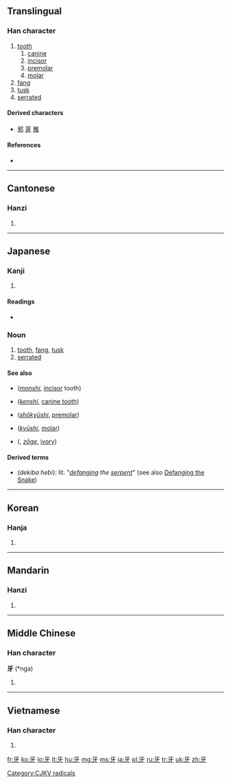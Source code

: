 ==Translingual==
{{stroke order|type=animate}}

===Han character===
{{Han char|rn=92|rad=牙|as=00|sn=4|four=1024<sub>0</sub>|canj=一女木竹 (MVDH)}}

# [[tooth]]
## [[canine]]
## [[incisor]]
## [[premolar]]
## [[molar]]
# [[fang]]
# [[tusk]]
# [[serrated]]

====Derived characters====
* [[邪]] [[芽]] [[雅]]

====References====
* {{Han ref|kx=0695.030|dkj=19909|dj=1108.060|hdz=21419.080|uh=7259|ud=29273|bh=A4FA|bd=42234}}

----

==Cantonese==

===Hanzi===
{{yue-hanzi|jyut=ngaa4|y=nga4}}

# {{defn|lang=yue|sort=牙00}}

----

==Japanese==

===Kanji===
{{ja-kanji|grade=|rs=牙00}}

# {{defn|lang=ja|sort=牙00}}

====Readings====
* {{ja-readings|on={{l|ja|が}} (ga), {{l|ja|げ}} (ge)|kun={{l|ja|きば}} (kiba), {{l|ja|は}} (ha)}}

===Noun===
{{ja-noun|k|hira=きば|rom=kiba}}

# [[tooth]], [[fang]], [[tusk]]
# [[serrated]]

====See also====
* {{l|ja|門歯}} (''[[monshi]]'', [[incisor]] tooth)
* {{l|ja|犬歯}} (''[[kenshi]]'', [[canine tooth]])
* {{l|ja|小臼歯}} (''[[shōkyūshi]]'', [[premolar]])
* {{l|ja|臼歯}} (''[[kyūshi]]'', [[molar]])
* {{l|ja|象牙}} ({{l|ja|ぞうげ}}, ''[[zōge]]'', [[ivory]])

====Derived terms====
* {{l|ja|デ-牙、蛇}} (''dekiba hebi''): lit. "''[[defang]]ing the [[serpent]]''" (see also [[w:Defanging the snake|Defanging the Snake]])

----

==Korean==

===Hanja===
{{ko-hanja|hangeul=아|eumhun=|rv=a|mr=a|y=a}}

# {{defn|lang=ko|sort=牙00}}

----

==Mandarin==

===Hanzi===
{{cmn-hanzi|pin=[[yá]] ([[ya2]])|wg=ya<sup>2</sup>}}

# {{defn|lang=cmn|sort=牙00}}

----

==Middle Chinese==

===Han character===
'''牙''' (*nga)<!--note: asterisk indicates that this character appears more than four times in the Tang Dynasty corpus of literature-->

# {{defn|lang=zhx-mid|sort=牙00}}

----

==Vietnamese==

===Han character===
{{vi-hantu|nha|rs=牙00}}

# {{defn|lang=vi|sort=牙00}}

[[Category:CJKV radicals]]

[[fr:牙]]
[[ko:牙]]
[[lo:牙]]
[[lt:牙]]
[[hu:牙]]
[[mg:牙]]
[[ms:牙]]
[[ja:牙]]
[[pl:牙]]
[[ru:牙]]
[[tr:牙]]
[[uk:牙]]
[[zh:牙]]